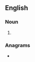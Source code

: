 {{also|Ravers}}
==English==

===Noun===
{{head|en|noun form}}

# {{plural of|raver|lang=en}}

===Anagrams===
* {{anagrams|en|a=aerrsv|Sarver}}